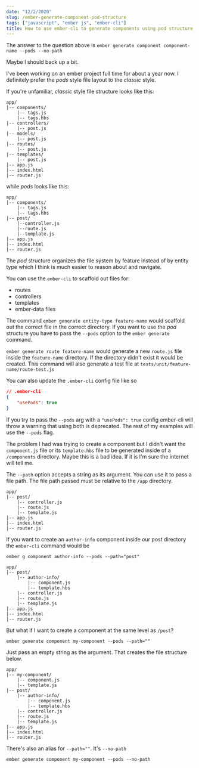 ```yaml
---
date: "12/2/2020"
slug: /ember-generate-component-pod-structure
tags: ["javascript", "ember js", "ember-cli"]
title: How to use ember-cli to generate components using pod structure
--- 
```


The answer to the question above is `ember generate component component-name --pods --no-path`

Maybe I should back up a bit.

I've been working on an ember project full time for about a year now. I definitely prefer the _pods_ style file layout to the _classic_ style.

If you're unfamiliar, _classic_ style file structure looks like this:

```
app/
|-- components/
    |-- tags.js
    |-- tags.hbs
|-- controllers/
    |-- post.js
|-- models/
    |-- post.js
|-- routes/
    |-- post.js
|-- templates/
    |-- post.js
|-- app.js
|-- index.html
|-- router.js
```

while _pods_ looks like this:

```
app/
|-- components/
    |-- tags.js
    |-- tags.hbs
|-- post/
    |--controller.js
    |--route.js
    |--template.js
|-- app.js
|-- index.html
|-- router.js
```

The _pod_ structure organizes the file system by feature instead of by entity type which I think is much easier to reason about and navigate.

You can use the `ember-cli` to scaffold out files for: 
* routes
* controllers
* templates
* ember-data files 

The command `ember generate entity-type feature-name` would scaffold out the correct file in the correct directory. If you want to use the _pod_ structure you have to pass the `--pods` option to the `ember generate` command.

`ember generate route feature-name` would generate a new `route.js` file inside the `feature-name` directory. If the directory didn't exist it would be created. This command will also generate a test file at `tests/unit/feature-name/route-test.js` 

You can also update the `.ember-cli` config file like so
```json
// .ember-cli
{
    "usePods": true
}
```
If you try to pass the `--pods` arg with a `"usePods": true` config ember-cli will throw a warning that using both is deprecated. The rest of my examples will use the `--pods` flag.

The problem I had was trying to create a component but I didn't want the `component.js` file or its `template.hbs` file to be generated inside of a `/components` directory. Maybe this is a bad idea. If it is I'm sure the internet will tell me.

The `--path` option accepts a string as its argument. You can use it to pass a file path. The file path passed must be relative to the `/app` directory.

```
app/
|-- post/
    |-- controller.js
    |-- route.js
    |-- template.js
|-- app.js
|-- index.html
|-- router.js
```
If you want to create an `author-info` component inside our post directory the `ember-cli` command would be

`ember g component author-info --pods --path="post"`
```
app/
|-- post/
    |-- author-info/
        |-- component.js
        |-- template.hbs
    |-- controller.js
    |-- route.js
    |-- template.js
|-- app.js
|-- index.html
|-- router.js
```

But what if I want to create a component at the same level as `/post`?

`ember generate component my-component --pods --path=""`

Just pass an empty string as the argument. That creates the file structure below.
```
app/
|-- my-component/
    |-- component.js
    |-- template.js
|-- post/
    |-- author-info/
        |-- component.js
        |-- template.hbs
    |-- controller.js
    |-- route.js
    |-- template.js
|-- app.js
|-- index.html
|-- router.js
```
There's also an alias for `--path=""`. It's `--no-path`

`ember generate component my-component --pods --no-path`
